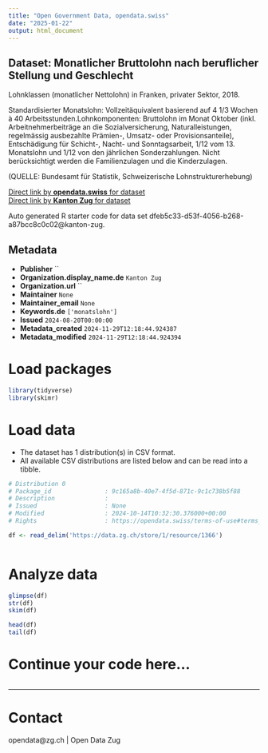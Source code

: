 ```yaml
---
title: "Open Government Data, opendata.swiss"
date: "2025-01-22"
output: html_document
---
```


## Dataset: Monatlicher Bruttolohn nach beruflicher Stellung und Geschlecht

Lohnklassen (monatlicher Nettolohn) in Franken, privater Sektor, 2018.

Standardisierter Monatslohn: Vollzeitäquivalent basierend auf 4 1/3 Wochen à 40 Arbeitsstunden.Lohnkomponenten: Bruttolohn im Monat Oktober (inkl. Arbeitnehmerbeiträge an die Sozialversicherung, Naturalleistungen, regelmässig ausbezahlte Prämien-, Umsatz- oder Provisionsanteile), Entschädigung für Schicht-, Nacht- und Sonntagsarbeit, 1/12 vom 13. Monatslohn und 1/12 von den jährlichen Sonderzahlungen. Nicht berücksichtigt werden die Familienzulagen und die Kinderzulagen.

(QUELLE: Bundesamt für Statistik, Schweizerische Lohnstrukturerhebung)

[Direct link by **opendata.swiss** for dataset](https://opendata.swiss/de/dataset/monatlicher-bruttolohn-nach-beruflicher-stellung-und-geschlecht)<br>
[Direct link by **Kanton Zug** for dataset](https://www.zg.ch/behoerden/gesundheitsdirektion/statistikfachstelle/themen/arbeitsmarkt/lohn)

Auto generated R starter code for data set dfeb5c33-d53f-4056-b268-a87bcc8c0c02@kanton-zug.

## Metadata

- **Publisher** ``
- **Organization.display_name.de** `Kanton Zug`
- **Organization.url** ``
- **Maintainer** `None`
- **Maintainer_email** `None`
- **Keywords.de** `['monatslohn']`
- **Issued** `2024-08-20T00:00:00`
- **Metadata_created** `2024-11-29T12:18:44.924387`
- **Metadata_modified** `2024-11-29T12:18:44.924394`


# Load packages

```r

library(tidyverse)
library(skimr)

```

# Load data

-   The dataset has 1 distribution(s) in CSV format.
-   All available CSV distributions are listed below and can be read into a tibble.

```r

# Distribution 0
# Package_id               : 9c165a8b-40e7-4f5d-871c-9c1c738b5f88
# Description              : 
# Issued                   : None
# Modified                 : 2024-10-14T10:32:30.376000+00:00
# Rights                   : https://opendata.swiss/terms-of-use#terms_by

df <- read_delim('https://data.zg.ch/store/1/resource/1366')



```

# Analyze data

```r

glimpse(df)
str(df)
skim(df)

head(df)
tail(df)

```

# Continue your code here...

```r

```

------------------------------------------------------------------------

# Contact

opendata@zg.ch | Open Data Zug
